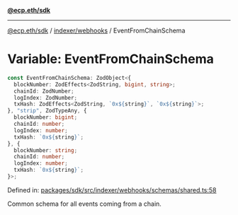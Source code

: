 [**@ecp.eth/sdk**](../../../index.mdx)

***

[@ecp.eth/sdk](/sdk-reference/index.mdx) / [indexer/webhooks](/sdk-reference/indexer/webhooks/index.mdx) / EventFromChainSchema

# Variable: EventFromChainSchema

```ts
const EventFromChainSchema: ZodObject<{
  blockNumber: ZodEffects<ZodString, bigint, string>;
  chainId: ZodNumber;
  logIndex: ZodNumber;
  txHash: ZodEffects<ZodString, `0x${string}`, `0x${string}`>;
}, "strip", ZodTypeAny, {
  blockNumber: bigint;
  chainId: number;
  logIndex: number;
  txHash: `0x${string}`;
}, {
  blockNumber: string;
  chainId: number;
  logIndex: number;
  txHash: `0x${string}`;
}>;
```

Defined in: [packages/sdk/src/indexer/webhooks/schemas/shared.ts:58](https://github.com/ecp-eth/comments-monorepo/blob/main/packages/sdk/src/indexer/webhooks/schemas/shared.ts#L58)

Common schema for all events coming from a chain.
